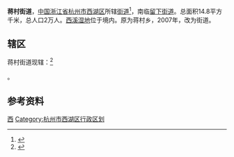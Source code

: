 {{Unreferenced |time=2020-05-22T05:25:14+00:00}}
{{中国乡级行政区
|景观照片文件名 = 
|景观照片描述 = 
|汉语拼音 = 
|其他语言 = 
|其他语言名称 = 
|旧称 = 
|地名出处 = 
|位置图文件名 = 
|位置图描述 = 
|自定义图片 = 
|建置时间 = 
|政府驻地 = 
|毗邻 = 
|总面积 = 
|总人口 = 
|总人口年份 = 
|户籍人口 = 
|户籍人口年份 = 
|常住人口 = 
|常住人口年份 = 
|人口密度 = 
|GDP = 
|GDP年份 = 
|邮政编码 = 
|电话区号 = 571
|官方网站 = 
|网站名称 = 
|33/01/06/011/000}}
'''蒋村街道'''，[[中国|中国]][[浙江省|浙江省]][[杭州市|杭州市]][[西湖区_(杭州市)|西湖区]]所辖[[街道办事处|街道]]<ref>{{PRC admin/ref sgc|{{PRC admin/parent|33/01/06/011/000}}}}</ref>，南临[[留下街道|留下街道]]。总面积14.8平方千米，总人口2万人。[[西溪湿地|西溪湿地]]位于境内。原为蒋村乡，2007年，改为街道。

== 辖区 ==
蒋村街道现辖：<ref>{{PRC admin/ref sgc|33/01/06/011/000}}</ref>

{{PRC admin/children|33/01/06/011/000}}。

== 参考资料 ==
{{reflist}}

{{杭州市西湖区行政区划}}

[[Category:杭州市街道_(行政区划)|西]]
[[Category:杭州市西湖区行政区划|Category:杭州市西湖区行政区划]]